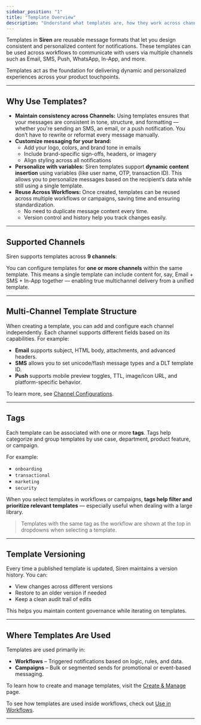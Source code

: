 ```yaml
---
sidebar_position: "1"
title: "Template Overview"
description: "Understand what templates are, how they work across channels, and how Siren lets you manage them efficiently."
---
```


Templates in **Siren** are reusable message formats that let you design consistent and personalized content for notifications. These templates can be used across workflows to communicate with users via multiple channels such as Email, SMS, Push, WhatsApp, In-App, and more.

Templates act as the foundation for delivering dynamic and personalized experiences across your product touchpoints.

---

## Why Use Templates?

- **Maintain consistency across Channels:** Using templates ensures that your messages are consistent in tone, structure, and formatting — whether you're sending an SMS, an email, or a push notification. You don’t have to rewrite or reformat every message manually.
- **Customize messaging for your brand:**
  - Add your logo, colors, and brand tone in emails
  - Include brand-specific sign-offs, headers, or imagery
  - Align styling across all notifications
- **Personalize with variables:** Siren templates support **dynamic content insertion** using variables (like user name, OTP, transaction ID). This allows you to personalize messages based on the recipient’s data while still using a single template.
- **Reuse Across Workflows:** Once created, templates can be reused across multiple workflows or campaigns, saving time and ensuring standardization.
  - No need to duplicate message content every time.
  - Version control and history help you track changes easily.

---

## Supported Channels

Siren supports templates across **9 channels**:

<CardGroup cols={3}>
  <Card title="SMS" icon="Message" href="/docs/03-Templates/Template%20Configurations/SMS-Template">
    
  </Card>
  <Card title="Email" icon="google" href="/docs/03-Templates/Template%20Configurations/Email-Template">
    
  </Card>
  <Card title="Push Notification" icon="message" href="/docs/03-Templates/Template%20Configurations/Push-Template">
    
  </Card>
  <Card title="Whatsapp" icon="Whatsapp" href="/docs/03-Templates/Template%20Configurations/Whatsapp-Template">
    
  </Card>
  <Card title="Slack" icon="slack" href="/docs/03-Templates/Template%20Configurations/Slack-Template">
    
  </Card>
  <Card title="Microsoft Teams" icon="Microsoft " href="/docs/03-Templates/Template%20Configurations/Teams-Template">
    
  </Card>
  <Card title="Discord" icon="discord" href="/docs/03-Templates/Template%20Configurations/Discord-Template">
    
  </Card>
  <Card title="In-App Messages" icon="Siren" href="/docs/03-Templates/Template%20Configurations/InApp-Template">
    
  </Card>
  <Card title="LINE" icon="Line" href="/docs/03-Templates/Template%20Configurations/LINE-Template">
    
  </Card>
</CardGroup>

You can configure templates for **one or more channels** within the same template. This means a single template can include content for, say, Email \+ SMS \+ In-App together — enabling true multichannel delivery from a unified template.

---

## Multi-Channel Template Structure

When creating a template, you can add and configure each channel independently. Each channel supports different fields based on its capabilities. For example:

- **Email** supports subject, HTML body, attachments, and advanced headers.
- **SMS** allows you to set unicode/flash message types and a DLT template ID.
- **Push** supports mobile preview toggles, TTL, image/icon URL, and platform-specific behavior.

To learn more, see [Channel Configurations](./channel-configs).

---

## Tags

Each template can be associated with one or more **tags**. Tags help categorize and group templates by use case, department, product feature, or campaign.

For example:

- `onboarding`
- `transactional`
- `marketing`
- `security`

When you select templates in workflows or campaigns, **tags help filter and prioritize relevant templates** — especially useful when dealing with a large library.

> Templates with the same tag as the workflow are shown at the top in dropdowns when selecting a template.

---

## Template Versioning

Every time a published template is updated, Siren maintains a version history. You can:

- View changes across different versions
- Restore to an older version if needed
- Keep a clean audit trail of edits

This helps you maintain content governance while iterating on templates.

---

## Where Templates Are Used

Templates are used primarily in:

- **Workflows** – Triggered notifications based on logic, rules, and data.
- **Campaigns** – Bulk or segmented sends for promotional or event-based messaging.

To learn how to create and manage templates, visit the [Create & Manage](./create-manage) page.

To see how templates are used inside workflows, check out [Use in Workflows](./using-in-workflows).

---